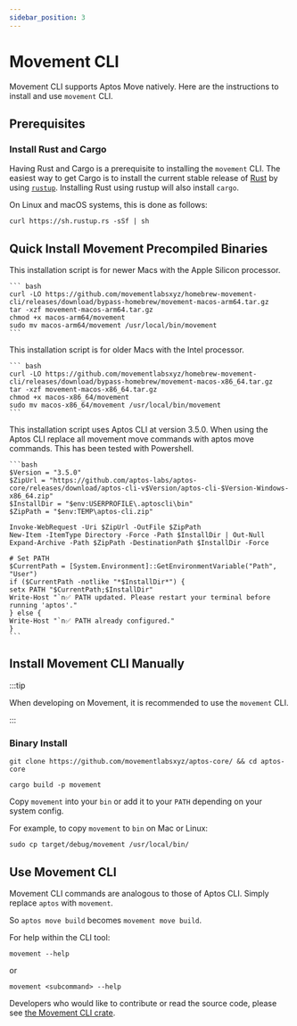 ```yaml
---
sidebar_position: 3
---
```


# Movement CLI

Movement CLI supports Aptos Move natively. Here are the instructions to install and use `movement` CLI.

## Prerequisites

### Install Rust and Cargo
Having Rust and Cargo is a prerequisite to installing the `movement` CLI.
The easiest way to get Cargo is to install the current stable release of [Rust](https://www.rust-lang.org/) by using [`rustup`](https://rustup.rs/). Installing Rust using rustup will also install `cargo`.

On Linux and macOS systems, this is done as follows:

```
curl https://sh.rustup.rs -sSf | sh
```
## Quick Install Movement Precompiled Binaries

<Tabs>
  <TabItem value="MacOS ARM" label="MacOS ARM" default>
    This installation script is for newer Macs with the Apple Silicon processor.

    ``` bash
    curl -LO https://github.com/movementlabsxyz/homebrew-movement-cli/releases/download/bypass-homebrew/movement-macos-arm64.tar.gz
    tar -xzf movement-macos-arm64.tar.gz
    chmod +x macos-arm64/movement
    sudo mv macos-arm64/movement /usr/local/bin/movement
    ```

  </TabItem>
  <TabItem value="MacOS Intel" label="MacOS Intel">
    This installation script is for older Macs with the Intel processor.

    ``` bash
    curl -LO https://github.com/movementlabsxyz/homebrew-movement-cli/releases/download/bypass-homebrew/movement-macos-x86_64.tar.gz
    tar -xzf movement-macos-x86_64.tar.gz
    chmod +x macos-x86_64/movement
    sudo mv macos-x86_64/movement /usr/local/bin/movement
    ```


  </TabItem>
  <TabItem value="Windows" label="Windows">
    This installation script uses Aptos CLI at version 3.5.0. When using the Aptos CLI replace all movement move commands with aptos move commands. This has been tested with Powershell.

    ```bash
    $Version = "3.5.0"
    $ZipUrl = "https://github.com/aptos-labs/aptos-core/releases/download/aptos-cli-v$Version/aptos-cli-$Version-Windows-x86_64.zip"
    $InstallDir = "$env:USERPROFILE\.aptoscli\bin"
    $ZipPath = "$env:TEMP\aptos-cli.zip"

    Invoke-WebRequest -Uri $ZipUrl -OutFile $ZipPath
    New-Item -ItemType Directory -Force -Path $InstallDir | Out-Null
    Expand-Archive -Path $ZipPath -DestinationPath $InstallDir -Force

    # Set PATH
    $CurrentPath = [System.Environment]::GetEnvironmentVariable("Path", "User")
    if ($CurrentPath -notlike "*$InstallDir*") {
    setx PATH "$CurrentPath;$InstallDir"
    Write-Host "`n✅ PATH updated. Please restart your terminal before running 'aptos'."
    } else {
    Write-Host "`n✅ PATH already configured."
    }
    ```
  </TabItem>
</Tabs>

## Install Movement CLI Manually

:::tip

When developing on Movement, it is recommended to use the `movement` CLI.

:::

### Binary Install
```
git clone https://github.com/movementlabsxyz/aptos-core/ && cd aptos-core
```
```
cargo build -p movement
```

Copy `movement` into your `bin` or add it to your `PATH` depending on your system config.

For example, to copy `movement` to `bin` on Mac or Linux:

```
sudo cp target/debug/movement /usr/local/bin/
```


## Use Movement CLI

Movement CLI commands are analogous to those of Aptos CLI. Simply replace `aptos` with `movement`.

So `aptos move build` becomes `movement move build`.

For help within the CLI tool:

```
movement --help
```

or

```
movement <subcommand> --help
```

Developers who would like to contribute or read the source code, please see [the Movement CLI crate](https://github.com/movementlabsxyz/aptos-core/tree/movement/crates/aptos).
